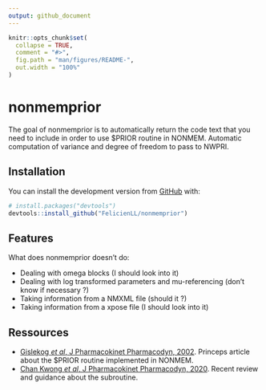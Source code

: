 ```yaml
---
output: github_document
---
```


<!-- README.md is generated from README.Rmd. Please edit that file -->

```r
knitr::opts_chunk$set(
  collapse = TRUE,
  comment = "#>",
  fig.path = "man/figures/README-",
  out.width = "100%"
)
```

# nonmemprior

<!-- badges: start -->
<!-- badges: end -->

The goal of nonmemprior is to automatically return the code text that you need to include in order to use $PRIOR routine in NONMEM. Automatic computation of variance and degree of freedom to pass to NWPRI. 

## Installation

You can install the development version from [GitHub](https://github.com/) with:

``` r
# install.packages("devtools")
devtools::install_github("FelicienLL/nonmemprior")
```
## Features
What does nonmemprior doesn't do: 

* Dealing with omega blocks (I should look into it)
* Dealing with log transformed parameters and mu-referencing (don't know if necessary ?)
* Taking information from a NMXML file (should it ?)
* Taking information from a xpose file (I should look into it)

## Ressources

* [Gislekog *et al*, J Pharmacokinet Pharmacodyn, 2002](https://link.springer.com/article/10.1023/A:1022972420004). Princeps article about the $PRIOR routine implemented in NONMEM.
* [Chan Kwong *et al*, J Pharmacokinet Pharmacodyn, 2020](https://link.springer.com/article/10.1007/s10928-020-09695-z). Recent review and guidance about the subroutine. 
